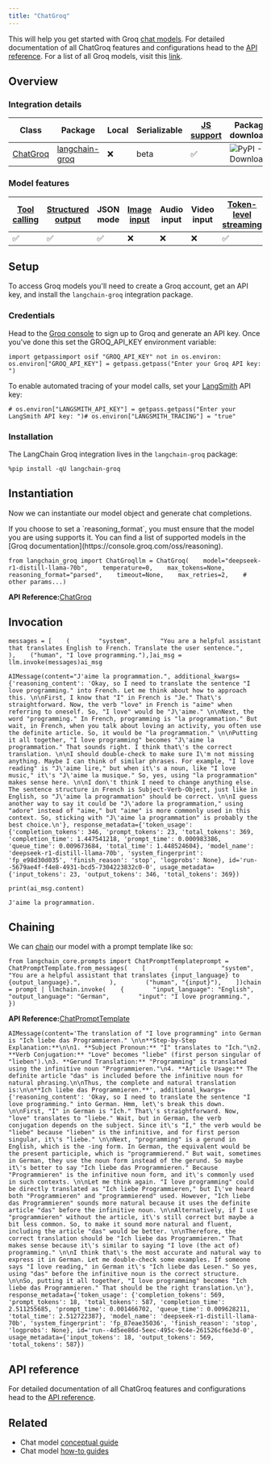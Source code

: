 ```yaml
---
title: "ChatGroq"
---
```


This will help you get started with Groq [chat models](/src/oss/concepts/chat_models). For detailed documentation of all ChatGroq features and configurations head to the [API reference](https://python.langchain.com/api_reference/groq/chat_models/langchain_groq.chat_models.ChatGroq.html). For a list of all Groq models, visit this [link](https://console.groq.com/oss/models?utm_source=langchain).

## Overview

### Integration details

| Class                                                                                                            | Package                                                                      | Local | Serializable | [JS support](https://js.langchain.com/oss/integrations/chat/groq) | Package downloads                                                               | Package latest                                                               |
| ---------------------------------------------------------------------------------------------------------------- | ---------------------------------------------------------------------------- | ----- | ------------ | ------------------------------------------------------------------ | ------------------------------------------------------------------------------- | ---------------------------------------------------------------------------- |
| [ChatGroq](https://python.langchain.com/api_reference/groq/chat_models/langchain_groq.chat_models.ChatGroq.html) | [langchain-groq](https://python.langchain.com/api_reference/groq/index.html) | ❌     | beta         | ✅                                                                  | ![PyPI - Downloads](/images/oss/integrations/chat/groq/pypi/dm/langchain-groq) | ![PyPI - Version](/images/oss/integrations/chat/groq/pypi/v/langchain-groq) |

### Model features

| [Tool calling](/src/oss/how_to/tool_calling) | [Structured output](/src/oss/how_to/structured_output) | JSON mode | [Image input](/src/oss/how_to/multimodal_inputs) | Audio input | Video input | [Token-level streaming](/src/oss/how_to/chat_streaming) | Native async | [Token usage](/src/oss/how_to/chat_token_usage_tracking) | [Logprobs](/src/oss/how_to/logprobs) |
| ------------------------------------------ | ---------------------------------------------------- | --------- | ---------------------------------------------- | ----------- | ----------- | ----------------------------------------------------- | ------------ | ------------------------------------------------------ | ---------------------------------- |
| ✅                                          | ✅                                                    | ✅         | ❌                                              | ❌           | ❌           | ✅                                                     | ✅            | ✅                                                      | ✅                                  |

## Setup

To access Groq models you'll need to create a Groq account, get an API key, and install the `langchain-groq` integration package.

### Credentials

Head to the [Groq console](https://console.groq.com/login?utm_source=langchain\&utm_content=chat_page) to sign up to Groq and generate an API key. Once you've done this set the GROQ\_API\_KEY environment variable:

```
import getpassimport osif "GROQ_API_KEY" not in os.environ:    os.environ["GROQ_API_KEY"] = getpass.getpass("Enter your Groq API key: ")
```

To enable automated tracing of your model calls, set your [LangSmith](https://docs.smith.langchain.com/) API key:

```
# os.environ["LANGSMITH_API_KEY"] = getpass.getpass("Enter your LangSmith API key: ")# os.environ["LANGSMITH_TRACING"] = "true"
```

### Installation

The LangChain Groq integration lives in the `langchain-groq` package:

```
%pip install -qU langchain-groq
```

## Instantiation

Now we can instantiate our model object and generate chat completions.

<Note>
  If you choose to set a `reasoning_format`, you must ensure that the model you are using supports it. You can find a list of supported models in the [Groq documentation](https://console.groq.com/oss/reasoning).
</Note>

```
from langchain_groq import ChatGroqllm = ChatGroq(    model="deepseek-r1-distill-llama-70b",    temperature=0,    max_tokens=None,    reasoning_format="parsed",    timeout=None,    max_retries=2,    # other params...)
```

**API Reference:**[ChatGroq](https://python.langchain.com/api_reference/groq/chat_models/langchain_groq.chat_models.ChatGroq.html)

## Invocation

```
messages = [    (        "system",        "You are a helpful assistant that translates English to French. Translate the user sentence.",    ),    ("human", "I love programming."),]ai_msg = llm.invoke(messages)ai_msg
```

```
AIMessage(content="J'aime la programmation.", additional_kwargs={'reasoning_content': 'Okay, so I need to translate the sentence "I love programming." into French. Let me think about how to approach this. \n\nFirst, I know that "I" in French is "Je." That\'s straightforward. Now, the verb "love" in French is "aime" when referring to oneself. So, "I love" would be "J\'aime." \n\nNext, the word "programming." In French, programming is "la programmation." But wait, in French, when you talk about loving an activity, you often use the definite article. So, it would be "la programmation." \n\nPutting it all together, "I love programming" becomes "J\'aime la programmation." That sounds right. I think that\'s the correct translation. \n\nI should double-check to make sure I\'m not missing anything. Maybe I can think of similar phrases. For example, "I love reading" is "J\'aime lire," but when it\'s a noun, like "I love music," it\'s "J\'aime la musique." So, yes, using "la programmation" makes sense here. \n\nI don\'t think I need to change anything else. The sentence structure in French is Subject-Verb-Object, just like in English, so "J\'aime la programmation" should be correct. \n\nI guess another way to say it could be "J\'adore la programmation," using "adore" instead of "aime," but "aime" is more commonly used in this context. So, sticking with "J\'aime la programmation" is probably the best choice.\n'}, response_metadata={'token_usage': {'completion_tokens': 346, 'prompt_tokens': 23, 'total_tokens': 369, 'completion_time': 1.447541218, 'prompt_time': 0.000983386, 'queue_time': 0.009673684, 'total_time': 1.448524604}, 'model_name': 'deepseek-r1-distill-llama-70b', 'system_fingerprint': 'fp_e98d30d035', 'finish_reason': 'stop', 'logprobs': None}, id='run--5679ae4f-f4e8-4931-bcd5-7304223832c0-0', usage_metadata={'input_tokens': 23, 'output_tokens': 346, 'total_tokens': 369})
```

```
print(ai_msg.content)
```

```
J'aime la programmation.
```

## Chaining

We can [chain](/src/oss/how_to/sequence) our model with a prompt template like so:

```
from langchain_core.prompts import ChatPromptTemplateprompt = ChatPromptTemplate.from_messages(    [        (            "system",            "You are a helpful assistant that translates {input_language} to {output_language}.",        ),        ("human", "{input}"),    ])chain = prompt | llmchain.invoke(    {        "input_language": "English",        "output_language": "German",        "input": "I love programming.",    })
```

**API Reference:**[ChatPromptTemplate](https://python.langchain.com/api_reference/core/prompts/langchain_core.prompts.chat.ChatPromptTemplate.html)

```
AIMessage(content='The translation of "I love programming" into German is "Ich liebe das Programmieren." \n\n**Step-by-Step Explanation:**\n\n1. **Subject Pronoun:** "I" translates to "Ich."\n2. **Verb Conjugation:** "Love" becomes "liebe" (first person singular of "lieben").\n3. **Gerund Translation:** "Programming" is translated using the infinitive noun "Programmieren."\n4. **Article Usage:** The definite article "das" is included before the infinitive noun for natural phrasing.\n\nThus, the complete and natural translation is:\n\n**Ich liebe das Programmieren.**', additional_kwargs={'reasoning_content': 'Okay, so I need to translate the sentence "I love programming." into German. Hmm, let\'s break this down. \n\nFirst, "I" in German is "Ich." That\'s straightforward. Now, "love" translates to "liebe." Wait, but in German, the verb conjugation depends on the subject. Since it\'s "I," the verb would be "liebe" because "lieben" is the infinitive, and for first person singular, it\'s "liebe." \n\nNext, "programming" is a gerund in English, which is the -ing form. In German, the equivalent would be the present participle, which is "programmierend." But wait, sometimes in German, they use the noun form instead of the gerund. So maybe it\'s better to say "Ich liebe das Programmieren." Because "Programmieren" is the infinitive noun form, and it\'s commonly used in such contexts. \n\nLet me think again. "I love programming" could be directly translated as "Ich liebe Programmieren," but I\'ve heard both "Programmieren" and "programmierend" used. However, "Ich liebe das Programmieren" sounds more natural because it uses the definite article "das" before the infinitive noun. \n\nAlternatively, if I use "programmieren" without the article, it\'s still correct but maybe a bit less common. So, to make it sound more natural and fluent, including the article "das" would be better. \n\nTherefore, the correct translation should be "Ich liebe das Programmieren." That makes sense because it\'s similar to saying "I love (the act of) programming." \n\nI think that\'s the most accurate and natural way to express it in German. Let me double-check some examples. If someone says "I love reading," in German it\'s "Ich liebe das Lesen." So yes, using "das" before the infinitive noun is the correct structure. \n\nSo, putting it all together, "I love programming" becomes "Ich liebe das Programmieren." That should be the right translation.\n'}, response_metadata={'token_usage': {'completion_tokens': 569, 'prompt_tokens': 18, 'total_tokens': 587, 'completion_time': 2.511255685, 'prompt_time': 0.001466702, 'queue_time': 0.009628211, 'total_time': 2.512722387}, 'model_name': 'deepseek-r1-distill-llama-70b', 'system_fingerprint': 'fp_87eae35036', 'finish_reason': 'stop', 'logprobs': None}, id='run--4d5ee86d-5eec-495c-9c4e-261526cf6e3d-0', usage_metadata={'input_tokens': 18, 'output_tokens': 569, 'total_tokens': 587})
```

## API reference

For detailed documentation of all ChatGroq features and configurations head to the [API reference](https://python.langchain.com/api_reference/groq/chat_models/langchain_groq.chat_models.ChatGroq.html).

## Related

* Chat model [conceptual guide](/src/oss/concepts/chat_models)
* Chat model [how-to guides](/src/oss/how_to/#chat-models)
